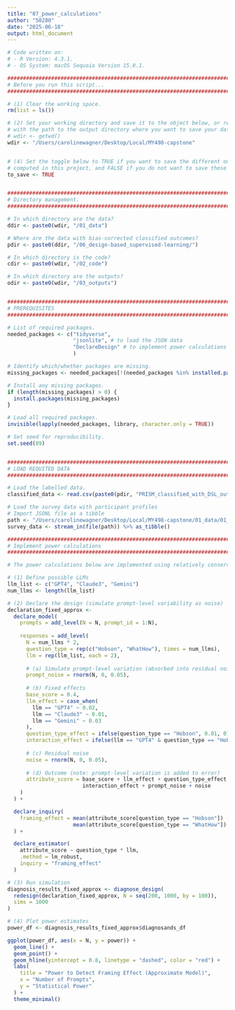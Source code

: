 ```yaml
---
title: "07_power_calculations"
author: "50280"
date: "2025-06-18"
output: html_document
---
```


```r

# Code written on: 
# - R Version: 4.3.1.
# - OS System: macOS Sequoia Version 15.0.1.

################################################################################
# Before you run this script...
################################################################################

# (1) Clear the working space. 
rm(list = ls())

# (2) Set your working directory and save it to the object below, or replace getwd() 
# with the path to the output directory where you want to save your data. 
# wdir <- getwd()
wdir <- "/Users/carolinewagner/Desktop/Local/MY498-capstone"


# (4) Set the toggle below to TRUE if you want to save the different outputs
# computed in this project, and FALSE if you do not want to save these outputs. 
to_save <- TRUE


################################################################################
# Directory management.
################################################################################

# In which directory are the data?
ddir <- paste0(wdir, "/01_data")

# Where are the data with bias-corrected classified outcomes?
pdir <- paste0(ddir, "/06_design-based_supervised-learning/")

# In which directory is the code? 
cdir <- paste0(wdir, "/02_code")

# In which directory are the outputs? 
odir <- paste0(wdir, "/03_outputs")


################################################################################
# PREREQUISITES
################################################################################

# List of required packages.
needed_packages <- c("tidyverse", 
                     "jsonlite", # to load the JSON data
                     "DeclareDesign" # to implement power calculations for simple experimental setup. 
                     )

# Identify which/whether packages are missing.
missing_packages <- needed_packages[!(needed_packages %in% installed.packages()[, "Package"])]

# Install any missing packages.
if (length(missing_packages) > 0) {
  install.packages(missing_packages)
}

# Load all required packages.
invisible(lapply(needed_packages, library, character.only = TRUE))

# Set seed for reproducibility. 
set.seed(89)


################################################################################
# LOAD REQUITED DATA
################################################################################

# Load the labelled data.
classified_data <- read.csv(paste0(pdir, "PRISM_classified_with_DSL_outcomes.csv"))

# Load the survey data with participant profiles
# Import JSONL file as a tibble
path <- "/Users/carolinewagner/Desktop/Local/MY498-capstone/01_data/01_PRISM_data/survey.jsonl"
survey_data <- stream_in(file(path)) %>% as_tibble()

```


```r

################################################################################
# Implement power calculations
################################################################################

# The power calculations below are implemented using relatively conservative power estimates. 

# (1) Define possible LLMs
llm_list <- c("GPT4", "Claude3", "Gemini")
num_llms <- length(llm_list)

# (2) Declare the design (simulate prompt-level variability as noise)
declaration_fixed_approx <- 
  declare_model(
    prompts = add_level(N = N, prompt_id = 1:N),
    
    responses = add_level(
      N = num_llms * 2,
      question_type = rep(c("Hobson", "WhatHow"), times = num_llms),
      llm = rep(llm_list, each = 2),
      
      # (a) Simulate prompt-level variation (absorbed into residual noise)
      prompt_noise = rnorm(N, 0, 0.05),
      
      # (b) Fixed effects
      base_score = 0.4,
      llm_effect = case_when(
        llm == "GPT4" ~ 0.02,
        llm == "Claude3" ~ 0.01,
        llm == "Gemini" ~ 0.03
      ),
      question_type_effect = ifelse(question_type == "Hobson", 0.01, 0),
      interaction_effect = ifelse(llm == "GPT4" & question_type == "Hobson", 0.01, 0),
      
      # (c) Residual noise
      noise = rnorm(N, 0, 0.05),
      
      # (d) Outcome (note: prompt-level variation is added to error)
      attribute_score = base_score + llm_effect + question_type_effect +
                        interaction_effect + prompt_noise + noise
    )
  ) +

  declare_inquiry(
    framing_effect = mean(attribute_score[question_type == "Hobson"]) -
                     mean(attribute_score[question_type == "WhatHow"])
  ) +

  declare_estimator(
    attribute_score ~ question_type * llm,
    .method = lm_robust,
    inquiry = "framing_effect"
  )

# (3) Run simulation
diagnosis_results_fixed_approx <- diagnose_design(
  redesign(declaration_fixed_approx, N = seq(200, 1000, by = 100)),
  sims = 1000
)

# (4) Plot power estimates
power_df <- diagnosis_results_fixed_approx$diagnosands_df

ggplot(power_df, aes(x = N, y = power)) +
  geom_line() +
  geom_point() +
  geom_hline(yintercept = 0.8, linetype = "dashed", color = "red") +
  labs(
    title = "Power to Detect Framing Effect (Approximate Model)",
    x = "Number of Prompts",
    y = "Statistical Power"
  ) +
  theme_minimal()

```
